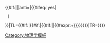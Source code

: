 <noinclude>
[[Category:物理学模板]]
{{Nuclide templates}}
</noinclude><includeonly>{{#if:{{CheckElement|nocategory={{{nocategory|}}}|link={{{link|}}}|{{{1}}}|{{{2|}}}|{{{3|}}}}}|{{CheckElement|nocategory={{{nocategory|}}}|link={{{link|}}}|{{{1}}}|{{{2|}}}|{{{3|}}}}}|{{物理粒子|link={{#if:{{{link|}}}|{{LinkForElement|nocategory={{{nocategory|}}}|{{{1}}}|{{{2|}}}|{{{3|}}}}}}}|anti={{{anti|}}}|{{#ifeq:{{{orgsymbol|}}}|yes|<!--
-->{{SymbolForElement|nocategory={{{nocategory|}}}|{{{1}}}}}
  |{{SymbolForElement|nocategory={{{nocategory|}}}|{{{1}}}|{{{2|}}}|{{{3|}}}}}
}}|TL={{#if:{{NeutronsForElement|nocategory={{{nocategory|}}}|{{{1}}}}}|{{#if:{{ProtonsForElement|nocategory={{{nocategory|}}}|{{{1}}}}}|{{#if:{{{2|}}}|{{{2}}}|{{#expr:{{NeutronsForElement|nocategory={{{nocategory|}}}|{{{1}}}}}+{{ProtonsForElement|nocategory={{{nocategory|}}}|{{{1}}}}}}}}}{{{3|}}}}}}}|TR={{{charge|}}}}}}}</includeonly>